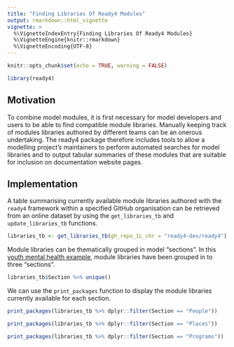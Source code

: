 ```yaml
---
title: "Finding Libraries Of Ready4 Modules"
output: rmarkdown::html_vignette
vignette: >
  %\VignetteIndexEntry{Finding Libraries Of Ready4 Modules}
  %\VignetteEngine{knitr::rmarkdown}
  %\VignetteEncoding{UTF-8}
---
```


```r
knitr::opts_chunk$set(echo = TRUE, warning = FALSE)
```
```r
library(ready4) 
```

## Motivation
To combine model modules, it is first necessary for model developers and users to be able to find compatible module libraries. Manually keeping track of modules libraries authored by different teams can be an onerous undertaking. The ready4 package therefore includes tools to allow a modelling project’s maintainers to perform automated searches for model libraries and to output tabular summaries of these modules that are suitable for inclusion on documentation website pages.

## Implementation
A table summarising currently available module libraries authored with the `ready4` framework within a specified GitHub organisation can be retrieved from an online dataset by using the `get_libraries_tb` and `update_libraries_tb` functions.

```r
libraries_tb <- get_libraries_tb(gh_repo_1L_chr = "ready4-dev/ready4") %>% update_libraries_tb(include_1L_chr = "modules")
```

Module libraries can be thematically grouped in model “sections”. In this [youth mental health example](https://readyforwhatsnext.org/docs/model/), module libraries have been grouped in to three “sections”.

```r
libraries_tb$Section %>% unique()
```

We can use the `print_packages` function to display the module libraries currently available for each section.

```r
print_packages(libraries_tb %>% dplyr::filter(Section == "People"))
```

```r
print_packages(libraries_tb %>% dplyr::filter(Section == "Places"))
```

```r
print_packages(libraries_tb %>% dplyr::filter(Section == "Programs"))
```


